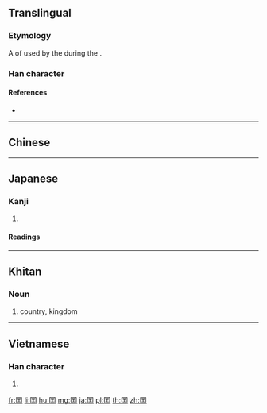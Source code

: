 {{character info/new}}
{{also|國|国}}
==Translingual==

===Etymology===
A {{w|variant Chinese character|variant form}} of {{m|mul|国}} used by the {{w|Taiping Heavenly Kingdom}} during the {{w|Qing Dynasty}}.

===Han character===
{{Han char|rn=31|rad=囗|as=04|sn=7|four=|canj=WMG|ids=⿴囗王}}

====References====
* {{Han ref|kx=0217.190|dkj=04716|dj=0445.020|hdz=10713.100|uh=56EF}}

----

==Chinese==
{{zh-see|國|o}}

----

==Japanese==

===Kanji===
{{ja-kanji|grade=uc|rs=囗04}}

# {{lb|ja|uncommon}} {{alternative form of|国|lang=ja}}

====Readings====
{{ja-readings
|goon=[[こく]] (koku)
|kanon=[[こく]] (koku)
|kun=[[くに]] (kuni)
}}

----

==Khitan==

===Noun===
{{head|zkt|noun}}

# country, kingdom

----

==Vietnamese==

===Han character===
{{vi-hantu|[[quốc]]|rs=囗04}}

# {{defn|lang=vi|sort=囗04}}

[[fr:囯]]
[[li:囯]]
[[hu:囯]]
[[mg:囯]]
[[ja:囯]]
[[pl:囯]]
[[th:囯]]
[[zh:囯]]